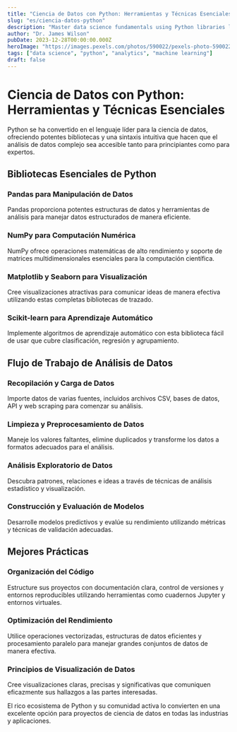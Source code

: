 ```yaml
---
title: "Ciencia de Datos con Python: Herramientas y Técnicas Esenciales"
slug: "es/ciencia-datos-python"
description: "Master data science fundamentals using Python libraries like Pandas, NumPy, and Scikit-learn for data analysis and machine learning projects."
author: "Dr. James Wilson"
pubDate: 2023-12-28T00:00:00.000Z
heroImage: "https://images.pexels.com/photos/590022/pexels-photo-590022.jpeg?auto=compress&cs=tinysrgb&w=1260&h=750&dpr=1"
tags: ["data science", "python", "analytics", "machine learning"]
draft: false
---
```


# Ciencia de Datos con Python: Herramientas y Técnicas Esenciales

Python se ha convertido en el lenguaje líder para la ciencia de datos, ofreciendo potentes bibliotecas y una sintaxis intuitiva que hacen que el análisis de datos complejo sea accesible tanto para principiantes como para expertos.

## Bibliotecas Esenciales de Python

### Pandas para Manipulación de Datos

Pandas proporciona potentes estructuras de datos y herramientas de análisis para manejar datos estructurados de manera eficiente.

### NumPy para Computación Numérica

NumPy ofrece operaciones matemáticas de alto rendimiento y soporte de matrices multidimensionales esenciales para la computación científica.

### Matplotlib y Seaborn para Visualización

Cree visualizaciones atractivas para comunicar ideas de manera efectiva utilizando estas completas bibliotecas de trazado.

### Scikit-learn para Aprendizaje Automático

Implemente algoritmos de aprendizaje automático con esta biblioteca fácil de usar que cubre clasificación, regresión y agrupamiento.

## Flujo de Trabajo de Análisis de Datos

### Recopilación y Carga de Datos

Importe datos de varias fuentes, incluidos archivos CSV, bases de datos, API y web scraping para comenzar su análisis.

### Limpieza y Preprocesamiento de Datos

Maneje los valores faltantes, elimine duplicados y transforme los datos a formatos adecuados para el análisis.

### Análisis Exploratorio de Datos

Descubra patrones, relaciones e ideas a través de técnicas de análisis estadístico y visualización.

### Construcción y Evaluación de Modelos

Desarrolle modelos predictivos y evalúe su rendimiento utilizando métricas y técnicas de validación adecuadas.

## Mejores Prácticas

### Organización del Código

Estructure sus proyectos con documentación clara, control de versiones y entornos reproducibles utilizando herramientas como cuadernos Jupyter y entornos virtuales.

### Optimización del Rendimiento

Utilice operaciones vectorizadas, estructuras de datos eficientes y procesamiento paralelo para manejar grandes conjuntos de datos de manera efectiva.

### Principios de Visualización de Datos

Cree visualizaciones claras, precisas y significativas que comuniquen eficazmente sus hallazgos a las partes interesadas.

El rico ecosistema de Python y su comunidad activa lo convierten en una excelente opción para proyectos de ciencia de datos en todas las industrias y aplicaciones.
